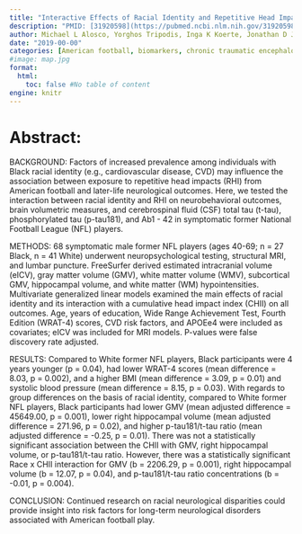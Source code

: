 ```yaml
---
title: "Interactive Effects of Racial Identity and Repetitive Head Impacts on Cognitive Function, Structural MRI-Derived Volumetric Measures, and Cerebrospinal Fluid Tau and Ab"
description: "PMID: [31920598](https://pubmed.ncbi.nlm.nih.gov/31920598/){target='_blank'}    DOI: [10.3389/fnhum.2019.00440](https://doi.org/10.3389/fnhum.2019.00440){target='_blank'}"
author: Michael L Alosco, Yorghos Tripodis, Inga K Koerte, Jonathan D Jackson, Alicia S Chua, Megan Mariani, Olivia Haller, Eimear M Foley, Brett M Martin, Joseph Palmisano, Bhupinder Singh, Katie Green, Christian Lepage, Marc Muehlmann, Nikos Makris, Robert C Cantu, Alexander P Lin, Michael Coleman, Ofer Pasternak, Jesse Mez, Sylvain Bouix, Martha E Shenton, Robert A Stern
date: "2019-00-00"
categories: [American football, biomarkers, chronic traumatic encephalopathy, cognitive function, concussion, magnetic resonance imaging, race, subconcussion]
#image: map.jpg
format:
  html:
    toc: false #No table of content
engine: knitr
---
```


# Abstract:

BACKGROUND: Factors of increased prevalence among individuals with Black racial identity (e.g., cardiovascular disease, CVD) may influence the association between exposure to repetitive head impacts (RHI) from American football and later-life neurological outcomes. Here, we tested the interaction between racial identity and RHI on neurobehavioral outcomes, brain volumetric measures, and cerebrospinal fluid (CSF) total tau (t-tau), phosphorylated tau (p-tau181), and Ab1 - 42 in symptomatic former National Football League (NFL) players.

METHODS: 68 symptomatic male former NFL players (ages 40-69; n = 27 Black, n = 41 White) underwent neuropsychological testing, structural MRI, and lumbar puncture. FreeSurfer derived estimated intracranial volume (eICV), gray matter volume (GMV), white matter volume (WMV), subcortical GMV, hippocampal volume, and white matter (WM) hypointensities. Multivariate generalized linear models examined the main effects of racial identity and its interaction with a cumulative head impact index (CHII) on all outcomes. Age, years of education, Wide Range Achievement Test, Fourth Edition (WRAT-4) scores, CVD risk factors, and APOEe4 were included as covariates; eICV was included for MRI models. P-values were false discovery rate adjusted.

RESULTS: Compared to White former NFL players, Black participants were 4 years younger (p = 0.04), had lower WRAT-4 scores (mean difference = 8.03, p = 0.002), and a higher BMI (mean difference = 3.09, p = 0.01) and systolic blood pressure (mean difference = 8.15, p = 0.03). With regards to group differences on the basis of racial identity, compared to White former NFL players, Black participants had lower GMV (mean adjusted difference = 45649.00, p = 0.001), lower right hippocampal volume (mean adjusted difference = 271.96, p = 0.02), and higher p-tau181/t-tau ratio (mean adjusted difference = -0.25, p = 0.01). There was not a statistically significant association between the CHII with GMV, right hippocampal volume, or p-tau181/t-tau ratio. However, there was a statistically significant Race x CHII interaction for GMV (b = 2206.29, p = 0.001), right hippocampal volume (b = 12.07, p = 0.04), and p-tau181/t-tau ratio concentrations (b = -0.01, p = 0.004).

CONCLUSION: Continued research on racial neurological disparities could provide insight into risk factors for long-term neurological disorders associated with American football play.
        